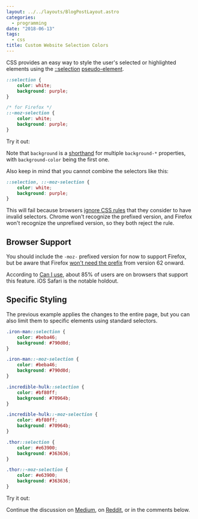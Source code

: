 ```yaml
---
layout: ../../layouts/BlogPostLayout.astro
categories:
  - programming
date: "2018-06-13"
tags:
  - css
title: Custom Website Selection Colors
---
```


CSS provides an easy way to style the user's selected or highlighted elements
using the
[::selection](https://developer.mozilla.org/en-US/docs/Web/CSS/::selection)
[pseudo-element](https://developer.mozilla.org/en-US/docs/Web/CSS/Pseudo-elements).

```css
::selection {
    color: white;
    background: purple;
}

/* for Firefox */
::-moz-selection {
    color: white;
    background: purple;
}
```

Try it out:

<Replit name="css-styling-selections" />

Note that `background` is a
[shorthand](https://stackoverflow.com/a/10205500/1481479) for multiple
`background-*` properties, with `background-color` being the first one.

Also keep in mind that you cannot combine the selectors like this:

```css
::selection, ::-moz-selection {
    color: white;
    background: purple;
}
```

This will fail because browsers [ignore CSS
rules](https://stackoverflow.com/a/16982510/1481479) that they consider to have
invalid selectors. Chrome won't recognize the prefixed version, and Firefox
won't recognize the unprefixed version, so they both reject the rule.

## Browser Support

You should include the `-moz-` prefixed version for now to support Firefox, but
be aware that Firefox [won't need the
prefix](https://bugzilla.mozilla.org/show_bug.cgi?id=509958) from version 62
onward.

According to [Can I use](https://caniuse.com/#feat=css-selection), about 85% of
users are on browsers that support this feature. iOS Safari is the notable
holdout.

## Specific Styling

The previous example applies the changes to the entire page, but you can also
limit them to specific elements using standard selectors.

```css
.iron-man::selection {
    color: #beba46;
    background: #790d0d;
}

.iron-man::-moz-selection {
    color: #beba46;
    background: #790d0d;
}

.incredible-hulk::selection {
    color: #bf80ff;
    background: #70964b;
}

.incredible-hulk::-moz-selection {
    color: #bf80ff;
    background: #70964b;
}

.thor::selection {
    color: #e63900;
    background: #363636;
}

.thor::-moz-selection {
    color: #e63900;
    background: #363636;
}
```

Try it out:

<Replit name="css-styling-selections-with-selectors" />

Continue the discussion on
[Medium](https://medium.com/@dannyguo/custom-website-selection-colors-201790f70669),
on
[Reddit](https://www.reddit.com/r/css/comments/8r3rtb/custom_website_selection_colors/),
or in the comments below.
